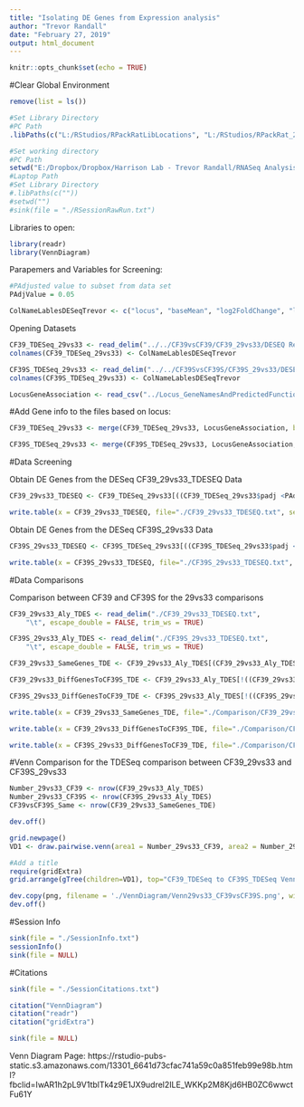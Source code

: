 ```yaml
---
title: "Isolating DE Genes from Expression analysis"
author: "Trevor Randall"
date: "February 27, 2019"
output: html_document
---
```


```r
knitr::opts_chunk$set(echo = TRUE)
```


#Clear Global Environment
```r
remove(list = ls())
```


```r
#Set Library Directory
#PC Path
.libPaths(c("L:/RStudios/RPackRatLibLocations", "L:/RStudios/RPackRat_2019_04_DESEQLibs"))

#Set working directory
#PC Path
setwd("E:/Dropbox/Dropbox/Harrison Lab - Trevor Randall/RNASeq Analysis/RNASeqAnlyPkrat_2020_03/Analysis Temp X vs X/29vs33")
#Laptop Path
#Set Library Directory
#.libPaths(c(""))
#setwd("")
#sink(file = "./RSessionRawRun.txt") 
```


Libraries to open:
```r
library(readr)
library(VennDiagram)
```

Parapemers and Variables for Screening:
```r
#PAdjusted value to subset from data set
PAdjValue = 0.05

ColNameLablesDESeqTrevor <- c("locus", "baseMean", "log2FoldChange", "lfcSE", "stat", "pvalue", "padj")
```

Opening Datasets

```r
CF39_TDESeq_29vs33 <- read_delim("../../CF39vsCF39/CF39_29vs33/DESEQ Results/DESeqNew_results.txt", "\t", escape_double = FALSE, trim_ws = TRUE)
colnames(CF39_TDESeq_29vs33) <- ColNameLablesDESeqTrevor

CF39S_TDESeq_29vs33 <- read_delim("../../CF39SvsCF39S/CF39S_29vs33/DESEQ Results/DESeqNew_results.txt", "\t", escape_double = FALSE, trim_ws = TRUE)
colnames(CF39S_TDESeq_29vs33) <- ColNameLablesDESeqTrevor

LocusGeneAssociation <- read_csv("../Locus_GeneNamesAndPredictedFunction.csv")
```

#Add Gene info to the files based on locus:
```r
CF39_TDESeq_29vs33 <- merge(CF39_TDESeq_29vs33, LocusGeneAssociation, by = "locus")

CF39S_TDESeq_29vs33 <- merge(CF39S_TDESeq_29vs33, LocusGeneAssociation, by = "locus")

```

#Data Screening

Obtain DE Genes from the DESeq CF39_29vs33_TDESEQ Data

```r
CF39_29vs33_TDESEQ <- CF39_TDESeq_29vs33[((CF39_TDESeq_29vs33$padj <PAdjValue)& (!is.na(CF39_TDESeq_29vs33$padj))), ]

write.table(x = CF39_29vs33_TDESEQ, file="./CF39_29vs33_TDESEQ.txt", sep="\t", row.names=FALSE, col.names=colnames(CF39_29vs33_TDESEQ), quote=F)
```

Obtain DE Genes from the DESeq CF39S_29vs33 Data

```r
CF39S_29vs33_TDESEQ <- CF39S_TDESeq_29vs33[((CF39S_TDESeq_29vs33$padj <PAdjValue)& (!is.na(CF39S_TDESeq_29vs33$padj))), ]

write.table(x = CF39S_29vs33_TDESEQ, file="./CF39S_29vs33_TDESEQ.txt", sep="\t", row.names=FALSE, col.names=colnames(CF39S_29vs33_TDESEQ), quote=F)
```

#Data Comparisons

Comparison between CF39 and CF39S for the 29vs33 comparisons

```r
CF39_29vs33_Aly_TDES <- read_delim("./CF39_29vs33_TDESEQ.txt", 
    "\t", escape_double = FALSE, trim_ws = TRUE)

CF39S_29vs33_Aly_TDES <- read_delim("./CF39S_29vs33_TDESEQ.txt", 
    "\t", escape_double = FALSE, trim_ws = TRUE)

CF39_29vs33_SameGenes_TDE <- CF39_29vs33_Aly_TDES[(CF39_29vs33_Aly_TDES$locus %in% CF39S_29vs33_Aly_TDES$locus), ]

CF39_29vs33_DiffGenesToCF39S_TDE <- CF39_29vs33_Aly_TDES[!((CF39_29vs33_Aly_TDES$locus %in% CF39S_29vs33_Aly_TDES$locus)& (!is.na(CF39_29vs33_Aly_TDES$padj))), ]

CF39S_29vs33_DiffGenesToCF39_TDE <- CF39S_29vs33_Aly_TDES[!((CF39S_29vs33_Aly_TDES$locus %in% CF39_29vs33_Aly_TDES$locus)& (!is.na(CF39S_29vs33_Aly_TDES$padj))),]

write.table(x = CF39_29vs33_SameGenes_TDE, file="./Comparison/CF39_29vs33_SameGenes_TDE.txt", sep="\t", row.names=FALSE, col.names=colnames(CF39_29vs33_SameGenes_TDE), quote=F)

write.table(x = CF39_29vs33_DiffGenesToCF39S_TDE, file="./Comparison/CF39_29vs33_DiffGenesToCF39S_TDE.txt", sep="\t", row.names=FALSE, col.names=colnames(CF39_29vs33_DiffGenesToCF39S_TDE), quote=F)

write.table(x = CF39S_29vs33_DiffGenesToCF39_TDE, file="./Comparison/CF39S_29vs33_DiffGenesToCF39_TDE.txt", sep="\t", row.names=FALSE, col.names=colnames(CF39S_29vs33_DiffGenesToCF39_TDE), quote=F)

```

#Venn Comparison for the TDESeq comparison between CF39_29vs33 and CF39S_29vs33
```r
Number_29vs33_CF39 <- nrow(CF39_29vs33_Aly_TDES)
Number_29vs33_CF39S <- nrow(CF39S_29vs33_Aly_TDES)
CF39vsCF39S_Same <- nrow(CF39_29vs33_SameGenes_TDE)
```

```r
dev.off()

grid.newpage()
VD1 <- draw.pairwise.venn(area1 = Number_29vs33_CF39, area2 = Number_29vs33_CF39S,cross.area = CF39vsCF39S_Same, category = c("29vs33_CF39", "29vs33_CF39S"), lty = rep("blank", 2), fill = c("light blue", "pink"), alpha = rep(0.5, 2), cat.pos = c(-160, 160), cat.dist = rep(0.05, 2))

#Add a title
require(gridExtra)
grid.arrange(gTree(children=VD1), top="CF39_TDESeq to CF39S_TDESeq VennDiagram 29vs33")

dev.copy(png, filename = './VennDiagram/Venn29vs33_CF39vsCF39S.png', width=8, height=8, units="in",res=300)
dev.off()
```


#Session Info
```r
sink(file = "./SessionInfo.txt")
sessionInfo()
sink(file = NULL)
```


#Citations
```r
sink(file = "./SessionCitations.txt")

citation("VennDiagram")
citation("readr")
citation("gridExtra")

sink(file = NULL)
```

Venn Diagram Page: https://rstudio-pubs-static.s3.amazonaws.com/13301_6641d73cfac741a59c0a851feb99e98b.html?fbclid=IwAR1h2pL9V1tblTk4z9E1JX9udrel2ILE_WKKp2M8Kjd6HB0ZC6wwctFu61Y
